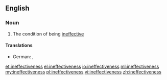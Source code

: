 ==English==

===Noun===
{{en-noun|-}}

# The condition of being [[ineffective]]

====Translations====
{{trans-top|condition of being ineffective}}
* German: {{t-|de|Wirkungslosigkeit|f}}, {{t-|de|Unwirksamkeit|f}}
{{trans-mid}}
{{trans-bottom}}

[[et:ineffectiveness]]
[[el:ineffectiveness]]
[[io:ineffectiveness]]
[[ml:ineffectiveness]]
[[my:ineffectiveness]]
[[pl:ineffectiveness]]
[[vi:ineffectiveness]]
[[zh:ineffectiveness]]